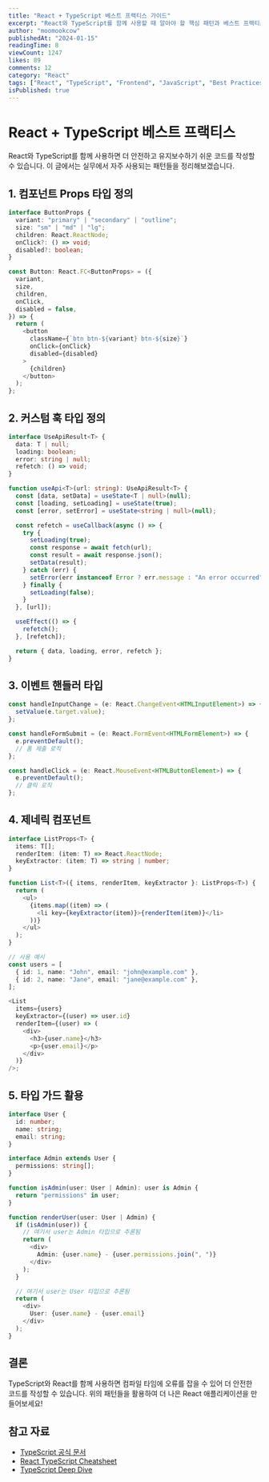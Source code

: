 ```yaml
---
title: "React + TypeScript 베스트 프랙티스 가이드"
excerpt: "React와 TypeScript를 함께 사용할 때 알아야 할 핵심 패턴과 베스트 프랙티스를 정리했습니다."
author: "moomookcow"
publishedAt: "2024-01-15"
readingTime: 8
viewCount: 1247
likes: 89
comments: 12
category: "React"
tags: ["React", "TypeScript", "Frontend", "JavaScript", "Best Practices"]
isPublished: true
---
```


# React + TypeScript 베스트 프랙티스

React와 TypeScript를 함께 사용하면 더 안전하고 유지보수하기 쉬운 코드를 작성할 수 있습니다. 이 글에서는 실무에서 자주 사용되는 패턴들을 정리해보겠습니다.

## 1. 컴포넌트 Props 타입 정의

```typescript
interface ButtonProps {
  variant: "primary" | "secondary" | "outline";
  size: "sm" | "md" | "lg";
  children: React.ReactNode;
  onClick?: () => void;
  disabled?: boolean;
}

const Button: React.FC<ButtonProps> = ({
  variant,
  size,
  children,
  onClick,
  disabled = false,
}) => {
  return (
    <button
      className={`btn btn-${variant} btn-${size}`}
      onClick={onClick}
      disabled={disabled}
    >
      {children}
    </button>
  );
};
```

## 2. 커스텀 훅 타입 정의

```typescript
interface UseApiResult<T> {
  data: T | null;
  loading: boolean;
  error: string | null;
  refetch: () => void;
}

function useApi<T>(url: string): UseApiResult<T> {
  const [data, setData] = useState<T | null>(null);
  const [loading, setLoading] = useState(true);
  const [error, setError] = useState<string | null>(null);

  const refetch = useCallback(async () => {
    try {
      setLoading(true);
      const response = await fetch(url);
      const result = await response.json();
      setData(result);
    } catch (err) {
      setError(err instanceof Error ? err.message : "An error occurred");
    } finally {
      setLoading(false);
    }
  }, [url]);

  useEffect(() => {
    refetch();
  }, [refetch]);

  return { data, loading, error, refetch };
}
```

## 3. 이벤트 핸들러 타입

```typescript
const handleInputChange = (e: React.ChangeEvent<HTMLInputElement>) => {
  setValue(e.target.value);
};

const handleFormSubmit = (e: React.FormEvent<HTMLFormElement>) => {
  e.preventDefault();
  // 폼 제출 로직
};

const handleClick = (e: React.MouseEvent<HTMLButtonElement>) => {
  e.preventDefault();
  // 클릭 로직
};
```

## 4. 제네릭 컴포넌트

```typescript
interface ListProps<T> {
  items: T[];
  renderItem: (item: T) => React.ReactNode;
  keyExtractor: (item: T) => string | number;
}

function List<T>({ items, renderItem, keyExtractor }: ListProps<T>) {
  return (
    <ul>
      {items.map((item) => (
        <li key={keyExtractor(item)}>{renderItem(item)}</li>
      ))}
    </ul>
  );
}

// 사용 예시
const users = [
  { id: 1, name: "John", email: "john@example.com" },
  { id: 2, name: "Jane", email: "jane@example.com" },
];

<List
  items={users}
  keyExtractor={(user) => user.id}
  renderItem={(user) => (
    <div>
      <h3>{user.name}</h3>
      <p>{user.email}</p>
    </div>
  )}
/>;
```

## 5. 타입 가드 활용

```typescript
interface User {
  id: number;
  name: string;
  email: string;
}

interface Admin extends User {
  permissions: string[];
}

function isAdmin(user: User | Admin): user is Admin {
  return "permissions" in user;
}

function renderUser(user: User | Admin) {
  if (isAdmin(user)) {
    // 여기서 user는 Admin 타입으로 추론됨
    return (
      <div>
        Admin: {user.name} - {user.permissions.join(", ")}
      </div>
    );
  }

  // 여기서 user는 User 타입으로 추론됨
  return (
    <div>
      User: {user.name} - {user.email}
    </div>
  );
}
```

## 결론

TypeScript와 React를 함께 사용하면 컴파일 타임에 오류를 잡을 수 있어 더 안전한 코드를 작성할 수 있습니다. 위의 패턴들을 활용하여 더 나은 React 애플리케이션을 만들어보세요!

## 참고 자료

- [TypeScript 공식 문서](https://www.typescriptlang.org/)
- [React TypeScript Cheatsheet](https://react-typescript-cheatsheet.netlify.app/)
- [TypeScript Deep Dive](https://basarat.gitbook.io/typescript/)
